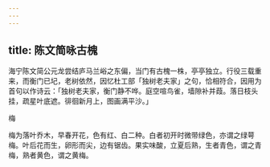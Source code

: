 ```yaml
---
---
---
```

title: 陈文简咏古槐
---



海宁陈文简公元龙尝结庐马兰峪之东偏，当门有古槐一株，亭亭独立。行役三载重来，而衡门已圮，老树依然，因忆杜工部「独树老夫家」之句，恰相符合，因用为首句以作诗云：「独树老夫家，衡门静不哗。庭空喧鸟雀，墙隙补并葭。落日枝头挂，疏星叶底遮。徘徊新月上，图画满平沙。」

梅

梅为落叶乔木，早春开花，色有红、白二种。白者初开时微带绿色，亦谓之绿萼梅。叶后花而生，卵形而尖，边有锯齿。果实味酸，立夏后熟，生者青色，谓之青梅，熟者黄色，谓之黄梅。